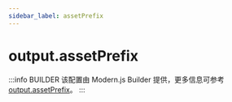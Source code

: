 ```yaml
---
sidebar_label: assetPrefix
---
```


# output.assetPrefix

:::info BUILDER
该配置由 Modern.js Builder 提供，更多信息可参考 [output.assetPrefix](https://modernjs.dev/builder/api/config-output.html#output-assetprefix)。
:::


<Main />
